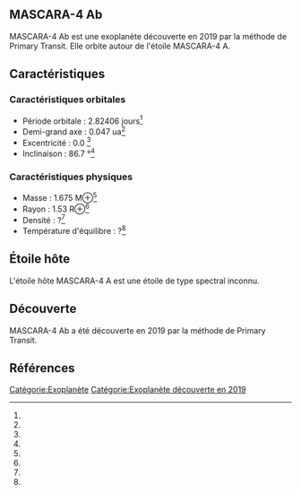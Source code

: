 == MASCARA-4 Ab ==

{{Infobox Exoplanète
| nom = MASCARA-4 Ab
| image = 
| légende = 
| étoile = MASCARA-4 A
| constellation = 
| ascension_droite = 
| déclinaison = 
| distance = ?
| type_spectral = ?
| masse = 1.675 M⊕<ref></ref>
| rayon = 1.53 R⊕<ref></ref>
| densité = ?<ref></ref>
| gravité = ?<ref></ref>
| température = ?<ref></ref>
| période = 2.82406 j<ref></ref>
| demi_grand_axe = 0.047 ua<ref></ref>
| excentricité = 0.0 <ref></ref>
| inclinaison = 86.7 °<ref></ref>
| méthode_découverte = Primary Transit
| date_découverte = 2019
| statut = Confirmée
}}

MASCARA-4 Ab est une exoplanète découverte en 2019 par la méthode de Primary Transit. Elle orbite autour de l'étoile MASCARA-4 A.

== Caractéristiques ==

=== Caractéristiques orbitales ===
* Période orbitale : 2.82406 jours<ref></ref>
* Demi-grand axe : 0.047 ua<ref></ref>
* Excentricité : 0.0 <ref></ref>
* Inclinaison : 86.7 °<ref></ref>

=== Caractéristiques physiques ===
* Masse : 1.675 M⊕<ref></ref>
* Rayon : 1.53 R⊕<ref></ref>
* Densité : ?<ref></ref>
* Température d'équilibre : ?<ref></ref>

== Étoile hôte ==

{{Infobox Étoile
| nom = MASCARA-4 A
| image = 
| légende = 
| constellation = 
| ascension_droite = 
| déclinaison = 
| distance = ?
| type_spectral = ?
| magnitude_absolue = 
| magnitude_apparente = 
| masse = ?<ref></ref>
| rayon = ?<ref></ref>
| température = ?<ref></ref>
| métallicité = ?<ref></ref>
| âge = ?<ref></ref>
}}

L'étoile hôte MASCARA-4 A est une étoile de type spectral inconnu.

== Découverte ==

MASCARA-4 Ab a été découverte en 2019 par la méthode de Primary Transit.

== Références ==
<references />

[[Catégorie:Exoplanète]]
[[Catégorie:Exoplanète découverte en 2019]]
